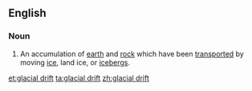 ==English==

===Noun===
{{en-noun|head=[[glacial]] [[drift]]}}

# {{context|geology}} An accumulation of [[earth]] and [[rock]] which have been [[transported]] by moving [[ice]], land ice, or [[icebergs]].

[[et:glacial drift]]
[[ta:glacial drift]]
[[zh:glacial drift]]